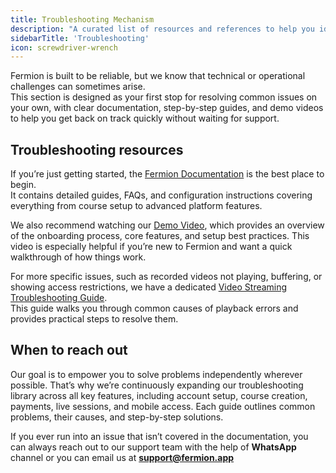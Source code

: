 ```yaml
---
title: Troubleshooting Mechanism
description: "A curated list of resources and references to help you identify and resolve common issues on the platform efficiently."
sidebarTitle: 'Troubleshooting'
icon: screwdriver-wrench
---
```


Fermion is built to be reliable, but we know that technical or operational challenges can sometimes arise.  
This section is designed as your first stop for resolving common issues on your own, with clear documentation, 
step-by-step guides, and demo videos to help you get back on track quickly without waiting for support.  

## Troubleshooting resources

If you’re just getting started, the [Fermion Documentation](https://docs.fermion.app) is the best place to begin.  
It contains detailed guides, FAQs, and configuration instructions covering everything from course setup to advanced platform features.  

We also recommend watching our [Demo Video](https://www.youtube.com/watch?v=9b31PJRfuqc), which provides an overview of the onboarding process, 
core features, and setup best practices. This video is especially helpful if you’re new to Fermion and want a quick walkthrough of how things work.  

For more specific issues, such as recorded videos not playing, buffering, or showing access restrictions, 
we have a dedicated [Video Streaming Troubleshooting Guide](https://docs.fermion.app/recorded-videos/troubleshooting-playback).  
This guide walks you through common causes of playback errors and provides practical steps to resolve them.

## When to reach out

Our goal is to empower you to solve problems independently wherever possible. That’s why we’re continuously expanding our troubleshooting library across all key features, 
including account setup, course creation, payments, live sessions, and mobile access. Each guide outlines common problems, their causes, and step-by-step solutions.  

If you ever run into an issue that isn’t covered in the documentation, you can always reach out to our support team with the help of **WhatsApp** channel or you can email us at **support@fermion.app**
